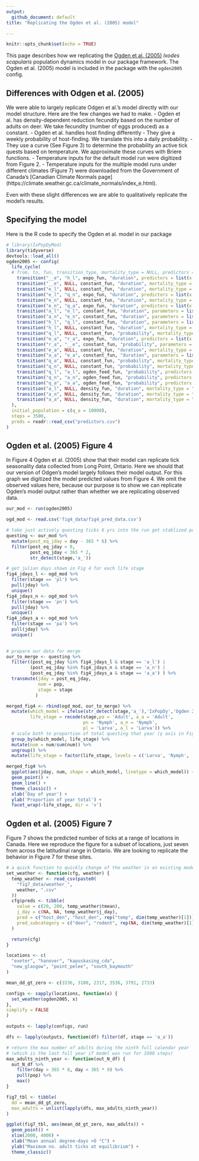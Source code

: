 ```yaml
---
output: 
  github_document: default
title: "Replicating the Ogden et al. (2005) model"

---
```


```r
knitr::opts_chunk$set(echo = TRUE)
```

This page describes how we replicating the [Ogden et al. (2005)](https://doi.org/10.1016/j.ijpara.2004.12.013) *Ixodes scapularis* population dynamics model in our package framework. The Ogden et al. (2005) model is included in the package with the `ogden2005` config. 

## Differences with Odgen et al. (2005)

We were able to largely replicate Odgen et al.'s model directly with our model structure. Here are the few changes we had to make.
- Ogden et al. has density-dependent reduction fecundity based on the number of adults on deer. We take fecundity (number of eggs produced) as a constant.
- Ogden et al. handles host finding differently
    - They give a weekly probability of host-finding. We translate this into a daily probability. 
    - They use a curve (See Figure 3) to determine the probability an active tick quests based on temperature. We approximate these curves with Briere functions.
- Temperature inputs for the default model run were digitized from Figure 2.
- Temperature inputs for the multiple model runs under different climates (Figure 7) were downloaded from the Government of Canada's [Canadian Climate Normals page] (https://climate.weather.gc.ca/climate_normals/index_e.html).

Even with these slight differences we are able to qualitatively replicate the model's results.

## Specifying the model 

Here is the R code to specify the Ogden et al. model in our package

```r
# library(IxPopDyMod)
library(tidyverse)
devtools::load_all()
ogden2005 <- config(
  life_cycle(
  # from, to, fun, transition_type, mortality_type = NULL, predictors = NULL, parameters = list()
    transition("__e", "h_l", expo_fun, "duration", predictors = list(x = predictor_spec("temp", FALSE)), parameters = list(a = 2.92e-05, b = 2.27)),
    transition("__e", NULL, constant_fun, "duration", mortality_type = "per_day", parameters = list(a = 0.002)),
    transition("e_l", NULL, constant_fun, "duration", mortality_type = "per_day", parameters = list(a = 0.003)),
    transition("e_l", "q_n", expo_fun, "duration", predictors = list(x = predictor_spec("temp", FALSE)), parameters = list(a = 9.883278e-06, b = 2.55)),
    transition("e_n", NULL, constant_fun, "duration", mortality_type = "per_day", parameters = list(a = 0.002)),
    transition("e_n", "q_a", expo_fun, "duration", predictors = list(x = predictor_spec("temp", FALSE)), parameters = list(a = 0.0006265664, b = 1.21)),
    transition("a_l", "e_l", constant_fun, "duration", parameters = list(a = 0.5)),
    transition("a_n", "e_n", constant_fun, "duration", parameters = list(a = 0.25)),
    transition("h_l", "q_l", constant_fun, "duration", parameters = list(a = 0.0476)),
    transition("h_l", NULL, constant_fun, "duration", mortality_type = "per_day", parameters = list(a = 0.006)),
    transition("q_l", NULL, constant_fun, "probability", mortality_type = "per_day", parameters = list(a = 0.006)),
    transition("e_a", "r_a", expo_fun, "duration", predictors = list(x = predictor_spec("temp", FALSE)), parameters = list(a = 0.0007692308, b = 1.42)),
    transition("r_a", "__e", constant_fun, "probability", parameters = list(a = 3000)),
    transition("e_a", NULL, constant_fun, "duration", mortality_type = "per_day", parameters = list(a = 1e-04)),
    transition("a_a", "e_a", constant_fun, "duration", parameters = list(a = 0.111)),
    transition("q_a", NULL, constant_fun, "probability", mortality_type = "per_day", parameters = list(a = 0.006)),
    transition("q_n", NULL, constant_fun, "probability", mortality_type = "per_day", parameters = list(a = 0.006)),
    transition("q_l", "a_l", ogden_feed_fun, "probability", predictors = list(x = predictor_spec("temp")), parameters = list(a = 0.0207, q = 7e-04, tmax = 35, tmin = 10)),
    transition("q_n", "a_n", ogden_feed_fun, "probability", predictors = list(x = predictor_spec("temp")), parameters = list(a = 0.0207, q = 7e-04, tmax = 35, tmin = 10)),
    transition("q_a", "a_a", ogden_feed_fun, "probability", predictors = list(x = predictor_spec("temp")), parameters = list(a = 0.0459, q = 0.0088, tmax = 16, tmin = 3)),
    transition("a_l", NULL, density_fun, "duration", mortality_type = "throughout_transition", predictors = list(x = predictor_spec("host_den"), y = predictor_spec("[af]..")), parameters = list(a = 0.65, b = 0.049, c = 1.01, pref = c(deer = 0, mouse = 1))),
    transition("a_n", NULL, density_fun, "duration", mortality_type = "throughout_transition", predictors = list(x = predictor_spec("host_den"), y = predictor_spec("[af]..")), parameters = list(a = 0.55, b = 0.049, c = 1.01, pref = c(deer = 0, mouse = 1))),
    transition("a_a", NULL, density_fun, "duration", mortality_type = "throughout_transition", predictors = list(x = predictor_spec("host_den"), y = predictor_spec("[af]..")), parameters = list(a = 0.5, b = 0.049, c = 1.01, pref = c(deer = 1, mouse = 0)))
  ),
  initial_population = c(q_a = 10000),
  steps = 3500,
  preds = readr::read_csv("predictors.csv")
)


```

## Ogden et al. (2005) Figure 4

In Figure 4 Ogden et al. (2005) show that their model can replicate tick seasonality data collected from Long Point, Ontario. Here we should that our version of Odgen's model largely follows their model output. For this graph we digitized the model predicted values from Figure 4. We omit the observed values here, because our purpose is to show we can replicate Ogden's model output rather than whether we are replicating observed data.

```r
our_mod <- run(ogden2005)
```

```r

ogd_mod <- read.csv('fig4_data/fig4_pred_data.csv')

# take just actively questing ticks 6 yrs into the run get stablized population
questing <- our_mod %>%
  mutate(post_eq_jday = day - 365 * 6) %>%
  filter(post_eq_jday > 0,
         post_eq_jday < 365 * 2,
         str_detect(stage,'a_'))

# get julian days shown in Fig 4 for each life stage
fig4_jdays_l <- ogd_mod %>%
  filter(stage == 'pl') %>%
  pull(jday) %>%
  unique()
fig4_jdays_n <- ogd_mod %>%
  filter(stage == 'pn') %>%
  pull(jday) %>%
  unique()
fig4_jdays_a <- ogd_mod %>%
  filter(stage == 'pa') %>%
  pull(jday) %>%
  unique()  
  

# prepare our data for merge
our_to_merge <- questing %>%
  filter((post_eq_jday %in% fig4_jdays_l & stage == 'a_l') |
         (post_eq_jday %in% fig4_jdays_n & stage == 'a_n') |
         (post_eq_jday %in% fig4_jdays_a & stage == 'a_a') ) %>%
  transmute(jday = post_eq_jday,
            num = pop, 
            stage = stage
           )
```

```r

merged_fig4 <- rbind(ogd_mod, our_to_merge) %>%
  mutate(which_model = ifelse(str_detect(stage,'a_'),'IxPopDy','Ogden 2005'),
         life_stage = recode(stage,pa = 'Adult', a_a = 'Adult', 
                             pn = 'Nymph', a_n = 'Nymph',
                             pl = 'Larva', a_l = 'Larva')) %>%
  # scale both to proportion of total questing that year (y axis in Figure 4)
  group_by(which_model, life_stage) %>%
  mutate(num = num/sum(num)) %>%
  ungroup() %>%
  mutate(life_stage = factor(life_stage, levels = c('Larva', 'Nymph', 'Adult')))

merged_fig4 %>%
  ggplot(aes(jday, num, shape = which_model, linetype = which_model)) +
  geom_point() +
  geom_line() +
  theme_classic() +
  xlab('Day of year') +
  ylab('Proportion of year total') +
  facet_wrap(~life_stage, dir = 'v')

```

## Ogden et al. (2005) Figure 7

Figure 7 shows the predicted number of ticks at a range of locations in Canada. Here we reproduce the figure for a subset of locations, just seven from across the latitudinal range in Ontario. We are looking to replicate the behavior in Figure 7 for these sites.

```r
# a quick function to quickly change of the weather in an existing model config
set_weather <- function(cfg, weather) {
  temp_weather <- read_csv(paste0(
    "fig7_data/weather_",
    weather, ".csv"
  ))
  cfg$preds <- tibble(
    value = c(20, 200, temp_weather$tmean),
    j_day = c(NA, NA, temp_weather$j_day),
    pred = c("host_den", "host_den", rep("temp", dim(temp_weather)[1])),
    pred_subcategory = c("deer", "rodent", rep(NA, dim(temp_weather)[1]))
  )

  return(cfg)
}

locations <- c(
  "exeter", "hanover", "kapuskasing_cda",
  "new_glasgow", "point_pelee", "south_baymouth"
)

mean_dd_gt_zero <- c(3336, 3100, 2317, 3536, 3791, 2733)

configs <- sapply(locations, function(x) {
  set_weather(ogden2005, x)
},
simplify = FALSE
)
```



```r
outputs <- lapply(configs, run)

```

```r

dfs <- lapply(outputs, function(df) filter(df, stage == 'a_a'))

# return the max number of adults during the ninth full calendar year
# (which is the last full year if model was run for 3500 steps)
max_adults_ninth_year <- function(out_N_df) {
  out_N_df %>%
    filter(day > 365 * 8, day < 365 * 9) %>%
    pull(pop) %>%
    max()
}

fig7_tbl <- tibble(
  dd = mean_dd_gt_zero,
  max_adults = unlist(lapply(dfs, max_adults_ninth_year))
)

ggplot(fig7_tbl, aes(mean_dd_gt_zero, max_adults)) +
  geom_point() +
  xlim(2000, 4000) +
  xlab("Mean annual degree-days >O °C") +
  ylab("Maximum no. adult ticks at equilibrium") +
  theme_classic()
```
